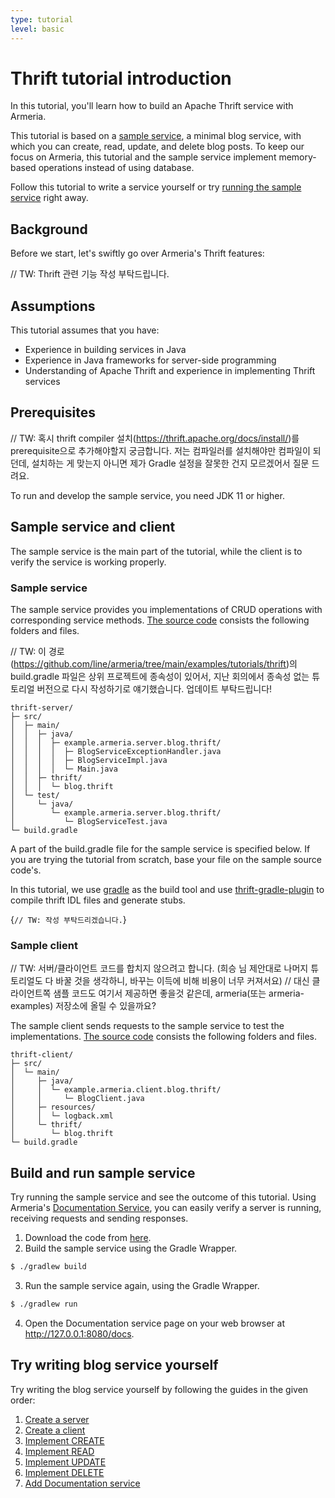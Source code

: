 ```yaml
---
type: tutorial
level: basic
---
```



# Thrift tutorial introduction

In this tutorial, you'll learn how to build an Apache Thrift service with Armeria.

This tutorial is based on a [sample service](#sample-service-and-client), a minimal blog service, with which you can create, read, update, and delete blog posts.
To keep our focus on Armeria, this tutorial and the sample service implement memory-based operations instead of using database.

Follow this tutorial to write a service yourself or try [running the sample service](#build-and-run-the-sample-service) right away.

## Background

Before we start, let's swiftly go over Armeria's Thrift features:

// TW: Thrift 관련 기능 작성 부탁드립니다.

## Assumptions

This tutorial assumes that you have:

- Experience in building services in Java
- Experience in Java frameworks for server-side programming
- Understanding of Apache Thrift and experience in implementing Thrift services

## Prerequisites

// TW: 혹시 thrift compiler 설치(https://thrift.apache.org/docs/install/)를 prerequisite으로 추가해야할지 궁금합니다. 저는 컴파일러를 설치해야만 컴파일이 되던데, 설치하는 게 맞는지 아니면 제가 Gradle 설정을 잘못한 건지 모르겠어서 질문 드려요.

To run and develop the sample service, you need JDK 11 or higher.

## Sample service and client

The sample service is the main part of the tutorial, while the client is to verify the service is working properly.

### Sample service

The sample service provides you implementations of CRUD operations with corresponding service methods.
[The source code](https://github.com/line/armeria/tree/main/examples/tutorials/thrift) consists the following folders and files.

// TW: 이 경로(https://github.com/line/armeria/tree/main/examples/tutorials/thrift)의 build.gradle 파일은 상위 프로젝트에 종속성이 있어서, 지난 회의에서 종속성 없는 튜토리얼 버전으로 다시 작성하기로 얘기했습니다. 업데이트 부탁드립니다!

```
thrift-server/
├─ src/
│  ├─ main/
│  │  ├─ java/
│  │  │  ├─ example.armeria.server.blog.thrift/
│  │  │  │  ├─ BlogServiceExceptionHandler.java
│  │  │  │  ├─ BlogServiceImpl.java
│  │  │  │  └─ Main.java
│  │  ├─ thrift/
│  │  │  └─ blog.thrift
│  └─ test/
│     └─ java/
│        └─ example.armeria.server.blog.thrift/
│           └─ BlogServiceTest.java
└─ build.gradle
```

A part of the build.gradle file for the sample service is specified below.
If you are trying the tutorial from scratch, base your file on the sample source code's.

<Tip>

In this tutorial, we use [gradle](https://gradle.org/) as the build tool and use [thrift-gradle-plugin](https://plugins.gradle.org/plugin/org.jruyi.thrift) to compile thrift IDL files and generate stubs.

</Tip>

<CodeBlock language="groovy" filename="build.gradle">{`
// TW: 작성 부탁드리겠습니다.
`}</CodeBlock>

### Sample client

// TW: 서버/클라이언트 코드를 합치지 않으려고 합니다. (희승 님 제안대로 나머지 튜토리얼도 다 바꿀 것을 생각하니, 바꾸는 이득에 비해 비용이 너무 커져서요)
// 대신 클라이언트쪽 샘플 코드도 여기서 제공하면 좋을것 같은데, armeria(또는 armeria-examples) 저장소에 올릴 수 있을까요?

The sample client sends requests to the sample service to test the implementations.
[The source code]() consists the following folders and files.

```
thrift-client/
├─ src/
│  └─ main/
│     ├─ java/
│     │  └─ example.armeria.client.blog.thrift/
│     │     └─ BlogClient.java
│     ├─ resources/
│     │  └─ logback.xml
│     └─ thrift/
│        └─ blog.thrift
└─ build.gradle
```

## Build and run sample service

Try running the sample service and see the outcome of this tutorial.
Using Armeria's [Documentation Service](/docs/server-docservice), you can easily verify a server is running, receiving requests and sending responses.

1. Download the code from [here](https://github.com/line/armeria/tree/main/examples/tutorials/thrift).
2. Build the sample service using the Gradle Wrapper.
  ```bash
  $ ./gradlew build
  ```
3. Run the sample service again, using the Gradle Wrapper.
  ```bash
  $ ./gradlew run
  ```
4. Open the Documentation service page on your web browser at http://127.0.0.1:8080/docs.

## Try writing blog service yourself

Try writing the blog service yourself by following the guides in the given order:

1. [Create a server](/tutorials/thrift/blog/create-server)
2. [Create a client](/tutorials/thrift/blog/create-client)
3. [Implement CREATE](/tutorials/thrift/blog/implement-create)
4. [Implement READ](/tutorials/thrift/blog/implement-read)
5. [Implement UPDATE](/tutorials/thrift/blog/implement-update)
6. [Implement DELETE](/tutorials/thrift/blog/implement-delete)
7. [Add Documentation service](/tutorials/thrift/blog/add-docservice)
